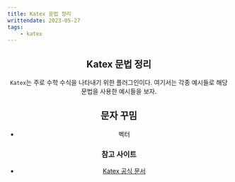```yaml
---
title: Katex 문법 정리
writtendate: 2023-05-27
tags:
    - katex
---
```


<Header />

## Katex 문법 정리

`Katex`는 주로 수학 수식을 나타내기 위한 플러그인이다. 여기서는 각종 예시들로 해당 문법을 사용한 예시들을 보자.

## 문자 꾸밈

- 벡터
<BlockMath math='\overrightarrow{F} = ma' />

### 참고 사이트

- [Katex 공식 문서](https://katex.org/docs/supported.html)

<TagList />
<Comment />